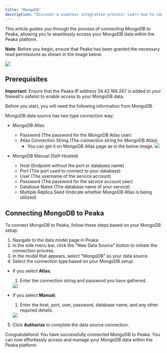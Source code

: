 ```yaml
---
title: "MongoDB"
description: "Discover a seamless integration process! Learn how to connect MongoDB to Peaka effortlessly for streamlined transactions."
---
```


This article guides you through the process of connecting MongoDB to Peaka, allowing you to seamlessly access your MongoDB data within the Peaka platform.

**Note**: Before you begin, ensure that Peaka has been granted the necessary read permissions as shown in the image below.

<img src="https://cdn.peaka.com/integrations/mongodb-1.png" />

## Prerequisites

**Important**: Ensure that the Peaka IP address 34.42.188.247 is added to your firewall's safelist to enable access to your MongoDB data.

Before you start, you will need the following information from MongoDB.

MongoDB data source has two type connection way;

- MongoDB Atlas

  - Password (The password for the MongoDB Atlas user)
  - Atlas Connection String (The connection string for MongoDB Atlas)
    - You can get it on MongoDB Atlas page as in the below image.
      <img src="https://cdn.peaka.com/integrations/mongodb-2.png" />

- MongoDB Manual (Self-Hosted)

  - Host (Endpoint without the port or database name)
  - Port (The port used to connect to your database)
  - User (The username of the service account)
  - Password (The password for the service account user)
  - Database Name (The database name of your service)
  - Multiple Replica Seed (Indicate whether MongoDB Atlas is being utilized)

## Connecting MongoDB to Peaka

To connect MongoDB to Peaka, follow these steps based on your MongoDB setup:

1. Navigate to the data model page in Peaka.
2. In the side menu bar, click the "New Data Source" button to initiate the connection process.
3. In the modal that appears, select "MongoDB" as your data source.
4. Select the connection type based on your MongoDB setup.

- If you select **Atlas**;

  1. Enter the connection string and password you have gathered.

  <img src="https://cdn.peaka.com/integrations/mongodb-3.png" />

- If you select **Manual**;

  1. Enter the host, port, user, password, database name, and any other required details.

  <img src="https://cdn.peaka.com/integrations/mongodb-4.png" />

5. Click **Authorize** to complete the data source connection.

Congratulations! You have successfully connected MongoDB to Peaka. You can now effortlessly access and manage your MongoDB data within the Peaka platform.
